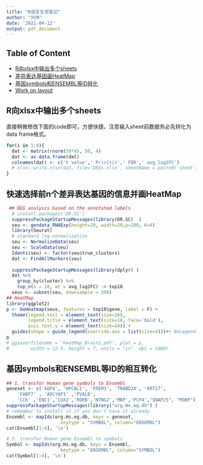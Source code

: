 ```yaml
---
title: "R语言生信笔记"
author: "刘伟"
date: '2021-04-12'
output: pdf_document
---
```

  
## Table of Content{#toc}
  
  * [R向xlsx中输出多个sheets](#ordiPlot)
  * [差异表达基因画HeatMap](#ggplot)
  * [基因symbols和ENSEMBL等ID转化](#yscale)
  * [Work on layout](#layout)
          
## R向xlsx中输出多个sheets{#ordiPlot}
直接稍微修改下面的code即可，方便快捷。注意输入sheet前数据务必先转化为data frame格式。
```r
for(i in 1:9){
  dat <- matrix(rnorm(50*4), 50, 4)
  dat <- as.data.frame(dat)
  colnames(dat) <- c('t value',' Pr(>|t|)',' FDR',' avg_log2FC')
  # xlsx::write.xlsx(dat, file='DEGs.xlsx', sheetName = paste0('sheet', i), append = T)
}
```

## 快速选择前n个差异表达基因的信息并画HeatMap{#ggplot}

```r
 ## DEG analysis based on the annotated labels
  # install.packages('DR.SC')
  suppressPackageStartupMessages(library(DR.SC)  )
  seu <- gendata_RNAExp(height=20, width=20,p=200, K=4)
  library(Seurat)
  # standard log-normalization
  seu <- NormalizeData(seu)
  seu <- ScaleData(seu)
  Idents(seu) <- factor(seu$true_clusters)
  dat <- FindAllMarkers(seu)
  
  suppressPackageStartupMessages(library(dplyr) )
  dat %>%
    group_by(cluster) %>%
    top_n(n = 10, wt = avg_log2FC) -> top10
  seus <- subset(seu, downsample = 300)
## HeatMap
library(ggplot2)
p <- DoHeatmap(seus, features = top10$gene, label = F) + 
  theme(legend.text = element_text(size=16),
        legend.title = element_text(size=18, face='bold'),
        axis.text.y = element_text(size=14)) +
  guides(shape = guide_legend(override.aes = list(size=4)))#+ NoLegend()
p
# ggsave(filename = 'heatMap_Brain1.pdf', plot = p,
#        width = 12.5, height = 7, units = "in", dpi = 1000)
```

## 基因symbols和ENSEMBL等ID的相互转化{#yscale}
```r
## 1. transfor Human gene symbols to Ensembl
geneset <- c('AQP4', 'HPCAL1', 'FREM3', 'TRABD2A', 'KRT17',
    'FABP7' , 'ADCYAP1' ,'PVALB',
    'CCK' ,'ENC1','CUX2','RORB','NTNG2','MBP','PCP4',"SNAP25", "MOBP")
suppressPackageStartupMessages(library("org.Hs.eg.db") )
# remember to install it if you don't have it already
Ensembl <- mapIds(org.Hs.eg.db, keys = geneset, 
                    keytype = "SYMBOL", column="ENSEMBL")
cat(Ensembl[1:4], '\n')

# 2. transfor Human gene Ensembl to symbols
Symbol <- mapIds(org.Hs.eg.db, keys = Ensembl, 
                    keytype = "ENSEMBL", column="SYMBOL")
cat(Symbol[1:4], '\n')
```